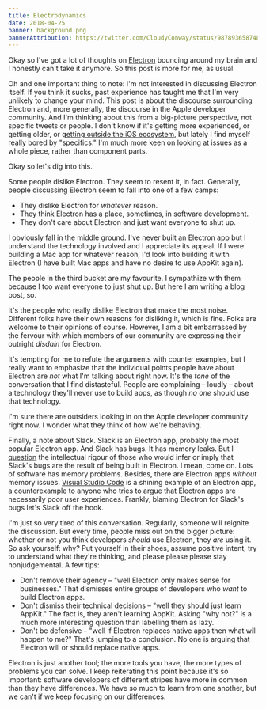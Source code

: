 ```yaml
---
title: Electrodynamics
date: 2018-04-25
banner: background.png
bannerAttribution: https://twitter.com/CloudyConway/status/987893658748899328
---
```


Okay so I've got a lot of thoughts on [Electron][] bouncing around my brain and I honestly can't take it anymore. So this post is more for me, as usual.

Oh and one important thing to note: I'm not interested in discussing Electron itself. If you think it sucks, past experience has taught me that I'm very unlikely to change your mind. This post is about the discourse surrounding Electron and, more generally, the discourse in the Apple developer community. And I'm thinking about this from a big-picture perspective, not specific tweets or people. I don't know if it's getting more experienced, or getting older, or [getting outside the iOS ecosystem][polyglot], but lately I find myself really bored by "specifics." I'm much more keen on looking at issues as a whole piece, rather than component parts.

Okay so let's dig into this.

Some people dislike Electron. They seem to resent it, in fact. Generally, people discussing Electron seem to fall into one of a few camps:

- They dislike Electron for _whatever_ reason.
- They think Electron has a place, sometimes, in software development.
- They don't care about Electron and just want everyone to shut up.

I obviously fall in the middle ground. I've never built an Electron app but I understand the technology involved and I appreciate its appeal. If I were building a Mac app for whatever reason, I'd look into building it with Electron (I have built Mac apps and have no desire to use AppKit again).

The people in the third bucket are my favourite. I sympathize with them because I too want everyone to just shut up. But here I am writing a blog post, so.

It's the people who really dislike Electron that make the most noise. Different folks have their own reasons for disliking it, which is fine. Folks are welcome to their opinions of course. However, I am a bit embarrassed by the fervour with which members of our community are expressing their outright _disdain_ for Electron.

It's tempting for me to refute the arguments with counter examples, but I really want to emphasize that the individual points people have about Electron are _not_ what I'm talking about right now. It's the _tone_ of the conversation that I find distasteful. People are complaining – loudly – about a technology they'll never use to build apps, as though _no one_ should use that technology.

<Tweet tweetID="988974021453676550" />

I'm sure there are outsiders looking in on the Apple developer community right now. I wonder what they think of how we're behaving.

<Tweet tweetID="988925582665768961" />

Finally, a note about Slack. Slack is an Electron app, probably the most popular Electron app. And Slack has bugs. It has memory leaks. But I [question][] the intellectual rigour of those who would infer or imply that Slack's bugs are the result of being built in Electron. I mean, come on. Lots of software has memory problems. Besides, there are Electron apps _without_ memory issues. [Visual Studio Code][code] is a shining example of an Electron app, a counterexample to anyone who tries to argue that Electron apps are necessarily poor user experiences. Frankly, blaming Electron for Slack's bugs let's Slack off the hook.

I'm just so very tired of this conversation. Regularly, someone will reignite the discussion. But every time, people miss out on the bigger picture: whether or not you think developers _should_ use Electron, they _are_ using it. So ask yourself: why? Put yourself in their shoes, assume positive intent, try to understand what they're thinking, and please please please stay nonjudgemental. A few tips:

- Don't remove their agency – "well Electron only makes sense for businesses." That dismisses entire groups of developers who _want_ to build Electron apps.
- Don't dismiss their technical decisions – "well they should just learn AppKit." The fact is, they aren't learning AppKit. Asking "why not?" is a much more interesting question than labelling them as lazy.
- Don't be defensive – "well if Electron replaces native apps then what will happen to me?" That's jumping to a conclusion. No one is arguing that Electron will or should replace native apps.

Electron is just another tool; the more tools you have, the more types of problems you can solve. I keep reiterating this point because it's so important: software developers of different stripes have more in common than they have differences. We have so much to learn from one another, but we can't if we keep focusing on our differences.

[electron]: https://electronjs.org
[polyglot]: /blog/perspective-of-the-polyglot/
[code]: https://code.visualstudio.com
[question]: https://twitter.com/ashfurrow/status/989100844674158592
